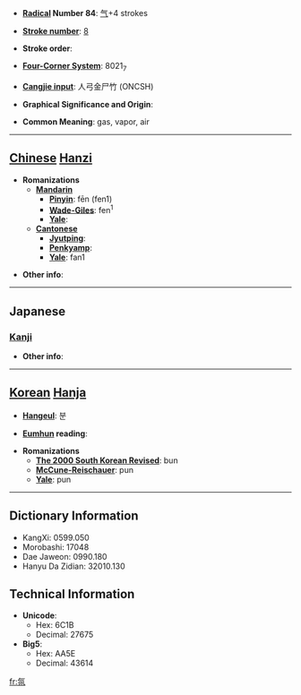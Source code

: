 * '''[[Wiktionary:Chinese radical index| Radical]] Number 84''': [[Wiktionary:Chinese radical index 气|气]]+4 strokes

* '''[[Wiktionary:Chinese total strokes index|Stroke number]]''': [[Wiktionary:Chinese total strokes index 8|8]]

* '''Stroke order''': 

* '''[[Wiktionary:Chinese four corner index|Four-Corner System]]''': 8021<sub>7</sub>

* '''[[Wiktionary:Chinese Cangjie index|Cangjie input]]''': 人弓金尸竹 (ONCSH)

* '''Graphical Significance and Origin''': 

* '''Common Meaning''': gas, vapor, air

----

== [[Chinese]] [[Hanzi]] ==

* '''Romanizations'''
** '''[[Mandarin]]'''
*** '''[[Pinyin]]''': fēn (fen1)
*** '''[[Wade-Giles]]''': fen<sup>1</sup>
*** '''[[Yale]]''': 
** '''[[Cantonese]]'''
*** '''[[Jyutping]]''':
*** '''[[Penkyamp]]''': 
*** '''[[Yale]]''': fan1

* '''Other info''': 

----

==Japanese==
===[[Kanji]]===
{{kanji|on readings=[[ふん]] (fun)|kun readings=[[き]] (ki), [[わざわい]] (wazawai)}}

* '''Other info''':  

----

== [[Korean]] [[Hanja]] ==

* '''[[Hangeul]]''': 분

* '''[[Eumhun]] reading''': 

* '''Romanizations'''
** '''[[The 2000 South Korean Revised Romanization|The 2000 South Korean Revised]]''': bun
** '''[[McCune-Reischauer]]''': pun
** '''[[Yale]]''': pun

----

== Dictionary Information ==

* KangXi: 0599.050
* Morobashi: 17048
* Dae Jaweon: 0990.180
* Hanyu Da Zidian: 32010.130

== Technical Information ==

* '''Unicode''':
** Hex: 6C1B
** Decimal: 27675
* '''Big5''':
** Hex: AA5E
** Decimal: 43614

[[fr:氛]]